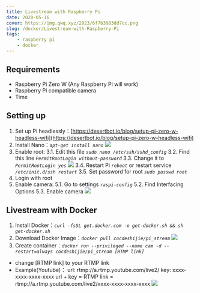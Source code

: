 ```yaml
---
title: Livestream with Raspberry Pi
date: 2020-05-16
cover: https://img.qwq.xyz/2023/6f7b3983dd7cc.png
slug: /docker/Livestream-with-Raspberry-Pi
tags:
    - raspberry pi
    - docker
---
```


## Requirements
- Raspberry Pi Zero W (Any Raspberry Pi will work)
- Raspberry Pi compatible camera
- Time

## Setting up
1. Set up Pi headlessly：[https://desertbot.io/blog/setup-pi-zero-w-headless-wifi](https://desertbot.io/blog/setup-pi-zero-w-headless-wifi)
2. Install Nano：_`apt-get install nano`_ ![](https://img.qwq.xyz/2020/e188b3d79d55b.png)
3. Enable root:
3.1. Edit this file _`sudo nano /etc/ssh/sshd_config`_
3.2. Find this line _`PermitRootLogin without-password`_
3.3. Change it to _`PermitRootLogin yes`_ ![](https://img.qwq.xyz/2020/6fda1058746c7.png)
3.4. Restart Pi _`reboot`_ or restart service _`/etc/init.d/ssh restart`_
3.5. Set password for root _`sudo passwd root`_
4. Login with root
5. Enable camera:
5.1. Go to settings _`raspi-config`_
5.2. Find Interfacing Options
5.3. Enable camera ![](https://img.qwq.xyz/2020/57ac52aa6ebb7.png)

## Livestream with Docker
1. Install Docker：_`curl -fsSL get.docker.com -o get-docker.sh && sh get-docker.sh`_
2. Download Docker Image：_`docker pull cocdeshijie/pi_stream`_ ![](https://img.qwq.xyz/2020/4acf816869293.png)
3. Create container：_`docker run --privileged --name cam -d --restart=always cocdeshijie/pi_stream [RTMP link]`_
 - change [RTMP link] to your RTMP link
 - Example(Youtube)： url: rtmp://a.rtmp.youtube.com/live2/ key: xxxx-xxxx-xxxx-xxxx url + key = RTMP link = rtmp://a.rtmp.youtube.com/live2/xxxx-xxxx-xxxx-xxxx ![](https://img.qwq.xyz/2020/752d0612da2e9.png)


